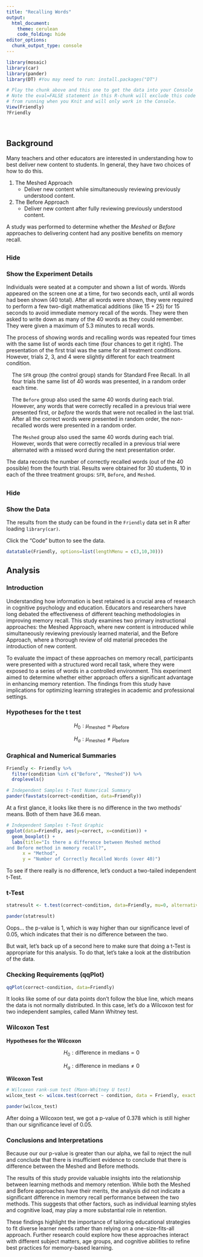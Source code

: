 ```yaml
---
title: "Recalling Words"
output: 
  html_document:
    theme: cerulean
    code_folding: hide
editor_options: 
  chunk_output_type: console
---
```


```r
library(mosaic)
library(car)
library(pander)
library(DT) #You may need to run: install.packages("DT") 
```

```r
# Play the chunk above and this one to get the data into your Console
# Note the eval=FALSE statement in this R-chunk will exclude this code
# from running when you Knit and will only work in the Console.
View(Friendly)
?Friendly
```


<br />

## Background 

Many teachers and other educators are interested in understanding how to best deliver new content to students. In general, they have two choices of how to do this.

1. The Meshed Approach
    * Deliver new content while simultaneously reviewing previously understood content.

2. The Before Approach
    * Deliver new content after fully reviewing previously understood content.

A study was performed to determine whether the *Meshed* or *Before* approaches to delivering content had any positive benefits on memory recall. 


## {.tabset .tabset-pills}

### Hide

### Show the Experiment Details

Individuals were seated at a computer and shown a list of words. Words appeared on the screen one at a time, for two seconds each, until all words had been shown (40 total). After all words were shown, they were required to perform a few two-digit mathematical additions (like 15 + 25) for 15 seconds to avoid immediate memory recall of the words. They were then asked to write down as many of the 40 words as they could remember. They were given a maximum of 5.3 minutes to recall words.

The process of showing words and recalling words was repeated four times with the same list of words each time (four chances to get it right). The presentation of the first trial was the same for all treatment conditions. However, trials 2, 3, and 4 were slightly different for each treatment condition.

<div style="padding-left:15px;">

The `SFR` group (the control group) stands for Standard Free Recall. In all four trials the same list of 40 words was presented, in a random order each time.

The `Before` group also used the same 40 words during each trial. However, any words that were correctly recalled in a previous trial were presented first, or *before* the words that were not recalled in the last trial. After all the correct words were presented in random order, the non-recalled words were presented in a random order.

The `Meshed` group also used the same 40 words during each trial. However, words that were correctly recalled in a previous trial were alternated with a missed word during the next presentation order. 

</div>

The data records the number of correctly recalled words (out of the 40 possible) from the fourth trial. Results were obtained for 30 students, 10 in each of the three treatment groups: `SFR`, `Before`, and `Meshed`. 



## {.tabset .tabset-pills}

### Hide

### Show the Data

The results from the study can be found in the `Friendly` data set in R after loading `library(car)`. 

Click the "Code" button to see the data.


```r
datatable(Friendly, options=list(lengthMenu = c(3,10,30)))
```


<!-- Begin writing your analysis below here. -->

<!-- Note that your goal is to use the Friendly data to show whether or not the Meshed or Before methods have any positive benefit on memory recall. -->

## Analysis

### Introduction
Understanding how information is best retained is a crucial area of research in cognitive psychology and education. Educators and researchers have long debated the effectiveness of different teaching methodologies in improving memory recall. This study examines two primary instructional approaches: the Meshed Approach, where new content is introduced while simultaneously reviewing previously learned material, and the Before Approach, where a thorough review of old material precedes the introduction of new content.

To evaluate the impact of these approaches on memory recall, participants were presented with a structured word recall task, where they were exposed to a series of words in a controlled environment. This experiment aimed to determine whether either approach offers a significant advantage in enhancing memory retention. The findings from this study have implications for optimizing learning strategies in academic and professional settings.

### Hypotheses for the t test
$$
  H_0: \mu_\text{meshed} = \mu_\text{before}
$$

$$
  H_a: \mu_\text{meshed} \neq \mu_\text{before}
$$

### Graphical and Numerical Summaries

```r
Friendly <- Friendly %>%
  filter(condition %in% c("Before", "Meshed")) %>%
  droplevels()
```


```r
# Independent Samples t-Test Numerical Summary
pander(favstats(correct~condition, data=Friendly))
```
At a first glance, it looks like there is no difference in the two methods' means. Both of them have 36.6 mean.

```r
# Independent Samples t-Test Graphic
ggplot(data=Friendly, aes(y=correct, x=condition)) + 
  geom_boxplot() +
  labs(title="Is there a difference between Meshed method
and Before method in memory recall?",
      x = "Method",
      y = "Number of Correctly Recalled Words (over 40)")
```

To see if there really is no difference, let's conduct a two-tailed independent t-Test.

### t-Test
```r
statresult <- t.test(correct~condition, data=Friendly, mu=0, alternative="two.sided", conf.level=0.95)

pander(statresult)
```
Oops... the p-value is 1, which is way higher than our significance level of 0.05, which indicates that their is no difference between the two.

But wait, let's back up of a second here to make sure that doing a t-Test is appropriate for this analysis. To do that, let's take a look at the distribution of the data.

### Checking Requirements (qqPlot)
```r
qqPlot(correct~condition, data=Friendly)
```

It looks like some of our data points don't follow the blue line, which means the data is not normally distributed. In this case, let's do a Wilcoxon test for two independent samples, called Mann Whitney test.

### Wilcoxon Test 

__Hypotheses for the Wilcoxon__

$$
  H_0: \text{difference in medians} = 0
$$

$$
  H_a: \text{difference in medians} \neq 0
$$


__Wilcoxon Test__
```r
# Wilcoxon rank-sum test (Mann-Whitney U test)
wilcox_test <- wilcox.test(correct ~ condition, data = Friendly, exact = FALSE)

pander(wilcox_test)
```
After doing a Wilcoxon test, we got a p-value of 0.378 which is still higher than our significance level of 0.05.

### Conclusions and Interpretations
Because our our p-value is greater than our alpha, we fail to reject the null and conclude that there is insufficient evidence to conclude that there is difference between the Meshed and Before methods.

The results of this study provide valuable insights into the relationship between learning methods and memory retention. While both the Meshed and Before approaches have their merits, the analysis did not indicate a significant difference in memory recall performance between the two methods. This suggests that other factors, such as individual learning styles and cognitive load, may play a more substantial role in retention.

These findings highlight the importance of tailoring educational strategies to fit diverse learner needs rather than relying on a one-size-fits-all approach. Further research could explore how these approaches interact with different subject matters, age groups, and cognitive abilities to refine best practices for memory-based learning.


